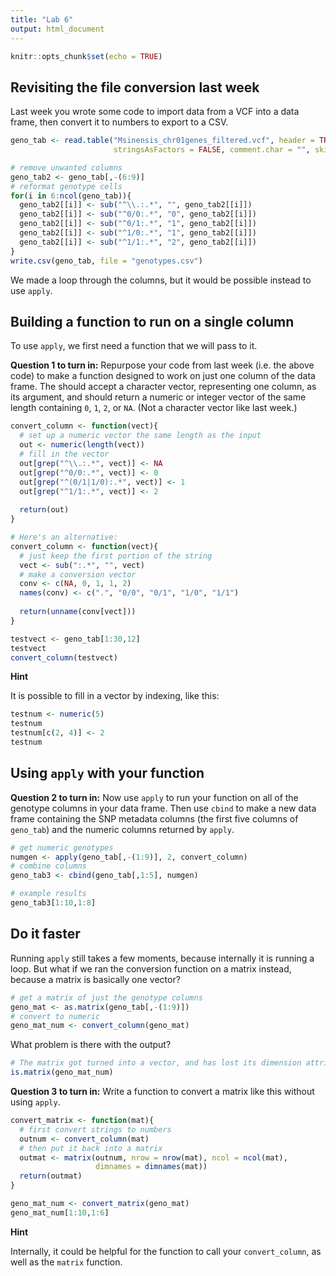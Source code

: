 ```yaml
---
title: "Lab 6"
output: html_document
---
```


```r
knitr::opts_chunk$set(echo = TRUE)
```

## Revisiting the file conversion last week

Last week you wrote some code to import data from a VCF into a data frame,
then convert it to numbers to export to a CSV.

```r
geno_tab <- read.table("Msinensis_chr01genes_filtered.vcf", header = TRUE, sep = "\t", 
                       stringsAsFactors = FALSE, comment.char = "", skip = 12)
```

```r
# remove unwanted columns
geno_tab2 <- geno_tab[,-(6:9)]
# reformat genotype cells
for(i in 6:ncol(geno_tab)){
  geno_tab2[[i]] <- sub("^\\.:.*", "", geno_tab2[[i]])
  geno_tab2[[i]] <- sub("^0/0:.*", "0", geno_tab2[[i]])
  geno_tab2[[i]] <- sub("^0/1:.*", "1", geno_tab2[[i]])
  geno_tab2[[i]] <- sub("^1/0:.*", "1", geno_tab2[[i]])
  geno_tab2[[i]] <- sub("^1/1:.*", "2", geno_tab2[[i]])
}
write.csv(geno_tab, file = "genotypes.csv")
```

We made a loop through the columns, but it would be possible instead to use `apply`.

## Building a function to run on a single column

To use `apply`, we first need a function that we will pass to it.  

**Question 1 to turn in:** Repurpose your
code from last week (i.e. the above code) to make a function designed to work on
just one column of the data frame.  The should accept a character vector,
representing one column, as its argument, and should return a numeric or integer
vector of the same length containing `0`, `1`, `2`, or `NA`.  (Not a character 
vector like last week.)

```r
convert_column <- function(vect){
  # set up a numeric vector the same length as the input
  out <- numeric(length(vect))
  # fill in the vector
  out[grep("^\\.:.*", vect)] <- NA
  out[grep("^0/0:.*", vect)] <- 0
  out[grep("^(0/1|1/0):.*", vect)] <- 1
  out[grep("^1/1:.*", vect)] <- 2
  
  return(out)
}

# Here's an alternative:
convert_column <- function(vect){
  # just keep the first portion of the string
  vect <- sub(":.*", "", vect)
  # make a conversion vector
  conv <- c(NA, 0, 1, 1, 2)
  names(conv) <- c(".", "0/0", "0/1", "1/0", "1/1")
  
  return(unname(conv[vect]))
}
```

```r
testvect <- geno_tab[1:30,12]
testvect
convert_column(testvect)
```

**Hint**

It is possible to fill in a vector by indexing, like this:

```r
testnum <- numeric(5)
testnum
testnum[c(2, 4)] <- 2
testnum
```

## Using `apply` with your function

**Question 2 to turn in:** Now use `apply` to run your function on all of the 
genotype columns in your data frame.  Then use `cbind` to make a new data 
frame containing the SNP metadata columns (the first five columns of 
`geno_tab`) and the numeric columns returned by `apply`.

```r
# get numeric genotypes
numgen <- apply(geno_tab[,-(1:9)], 2, convert_column)
# combine columns
geno_tab3 <- cbind(geno_tab[,1:5], numgen)
```

```r
# example results
geno_tab3[1:10,1:8]
```

## Do it faster

Running `apply` still takes a few moments, because internally it is running a 
loop.  But what if we ran the conversion function on a matrix instead, because
a matrix is basically one vector?

```r
# get a matrix of just the genotype columns
geno_mat <- as.matrix(geno_tab[,-(1:9)])
# convert to numeric
geno_mat_num <- convert_column(geno_mat)
```

What problem is there with the output?

```r
# The matrix got turned into a vector, and has lost its dimension attributes.
is.matrix(geno_mat_num)
```

**Question 3 to turn in:** Write a function to convert a matrix like this without using `apply`.

```r
convert_matrix <- function(mat){
  # first convert strings to numbers
  outnum <- convert_column(mat)
  # then put it back into a matrix
  outmat <- matrix(outnum, nrow = nrow(mat), ncol = ncol(mat),
                   dimnames = dimnames(mat))
  return(outmat)
}
```

```r
geno_mat_num <- convert_matrix(geno_mat)
geno_mat_num[1:10,1:6]
```

**Hint**

Internally, it could be helpful for the function to call your 
`convert_column`, as well as the `matrix` function.


